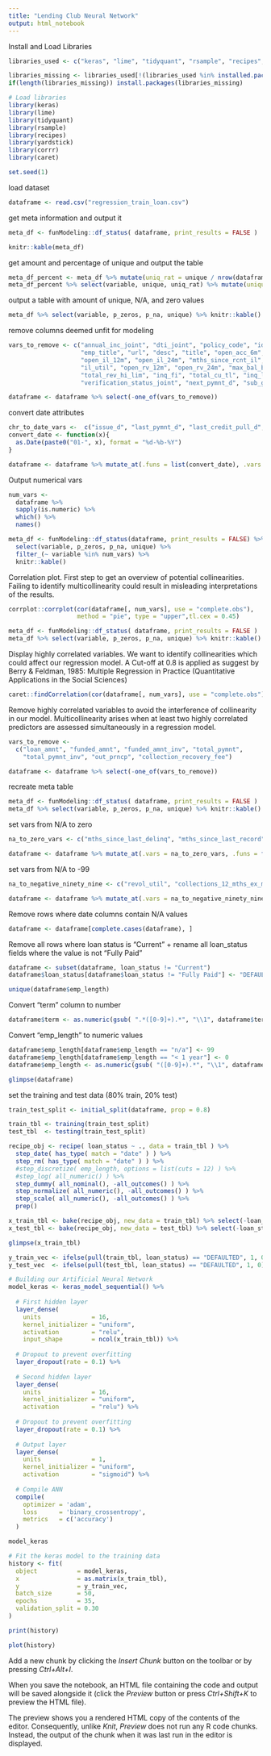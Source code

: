 ```yaml
---
title: "Lending Club Neural Network"
output: html_notebook
---
```


Install and Load Libraries

```r
libraries_used <- c("keras", "lime", "tidyquant", "rsample", "recipes", "yardstick", "corrr", "caret")

libraries_missing <- libraries_used[!(libraries_used %in% installed.packages()[,"Package"])]
if(length(libraries_missing)) install.packages(libraries_missing)

# Load libraries
library(keras)
library(lime)
library(tidyquant)
library(rsample)
library(recipes)
library(yardstick)
library(corrr)
library(caret)

set.seed(1)
```

load dataset
```r
dataframe <- read.csv("regression_train_loan.csv")
```

get meta information and output it
```r
meta_df <- funModeling::df_status( dataframe, print_results = FALSE )

knitr::kable(meta_df)
```
get amount and percentage of unique and output the table
```r
meta_df_percent <- meta_df %>% mutate(uniq_rat = unique / nrow(dataframe))
meta_df_percent %>% select(variable, unique, uniq_rat) %>% mutate(unique = unique, uniq_rat = scales::percent(uniq_rat)) %>% knitr::kable()
```

output a table with amount of unique, N/A, and zero values
```r
meta_df %>% select(variable, p_zeros, p_na, unique) %>% knitr::kable()
```

remove columns deemed unfit for modeling
```r
vars_to_remove <- c("annual_inc_joint", "dti_joint", "policy_code", "id", "member_id",
                    "emp_title", "url", "desc", "title", "open_acc_6m", "open_il_6m", 
                    "open_il_12m", "open_il_24m", "mths_since_rcnt_il", "total_bal_il", 
                    "il_util", "open_rv_12m", "open_rv_24m", "max_bal_bc", "all_util",
                    "total_rev_hi_lim", "inq_fi", "total_cu_tl", "inq_last_12m",
                    "verification_status_joint", "next_pymnt_d", "sub_grade", "X", "zip_code", "application_type")

dataframe <- dataframe %>% select(-one_of(vars_to_remove))
```

convert date attributes
```r
chr_to_date_vars <-  c("issue_d", "last_pymnt_d", "last_credit_pull_d", "earliest_cr_line")
convert_date <- function(x){
  as.Date(paste0("01-", x), format = "%d-%b-%Y")
}

dataframe <- dataframe %>% mutate_at(.funs = list(convert_date), .vars = chr_to_date_vars)
```

Output numerical vars
```r
num_vars <- 
  dataframe %>% 
  sapply(is.numeric) %>% 
  which() %>% 
  names()

meta_df <- funModeling::df_status(dataframe, print_results = FALSE) %>%
  select(variable, p_zeros, p_na, unique) %>%
  filter_(~ variable %in% num_vars) %>%
  knitr::kable()

```

Correlation plot. First step to get an overview of potential collinearities. Failing to identify multicollinearity could result in misleading interpretations of the results.
```r
corrplot::corrplot(cor(dataframe[, num_vars], use = "complete.obs"), 
                   method = "pie", type = "upper",tl.cex = 0.45)
```
```r
meta_df <- funModeling::df_status( dataframe, print_results = FALSE )
meta_df %>% select(variable, p_zeros, p_na, unique) %>% knitr::kable()
```

Display highly correlated variables. We want to identify collinearities which could affect our regression model. A Cut-off at 0.8 is applied as suggest by Berry & Feldman, 1985: Multiple Regression in Practice (Quantitative Applications in the Social Sciences)

```r
caret::findCorrelation(cor(dataframe[, num_vars], use = "complete.obs"), names = TRUE, cutoff = .8)
```

Remove highly correlated variables to avoid the interference of collinearity in our model.  Multicollinearity arises when at least two highly correlated predictors are assessed simultaneously in a regression model.
```r
vars_to_remove <- 
  c("loan_amnt", "funded_amnt", "funded_amnt_inv", "total_pymnt",
    "total_pymnt_inv", "out_prncp", "collection_recovery_fee")

dataframe <- dataframe %>% select(-one_of(vars_to_remove))

```

recreate meta table
```r
meta_df <- funModeling::df_status( dataframe, print_results = FALSE )
meta_df %>% select(variable, p_zeros, p_na, unique) %>% knitr::kable()
```

set vars from N/A to zero
```r
na_to_zero_vars <- c("mths_since_last_delinq", "mths_since_last_record", "mths_since_last_major_derog")

dataframe <- dataframe %>% mutate_at(.vars = na_to_zero_vars, .funs = funs(replace(., is.na(.), 0)))
```

set vars from N/A to -99
```r
na_to_negative_ninety_nine <- c("revol_util", "collections_12_mths_ex_med", "tot_coll_amt", "tot_cur_bal")

dataframe <- dataframe %>% mutate_at(.vars = na_to_negative_ninety_nine, .funs = funs(replace(., is.na(.), -99)))
```

Remove rows where date columns contain N/A values
```r
dataframe <- dataframe[complete.cases(dataframe), ]
```

Remove all rows where loan status is "Current" + rename all loan_status fields where the value is not "Fully Paid"
```r
dataframe <- subset(dataframe, loan_status != "Current") 
dataframe$loan_status[dataframe$loan_status != "Fully Paid"] <- "DEFAULTED"

```

```r
unique(dataframe$emp_length)
```


Convert "term" column to number
```r
dataframe$term <- as.numeric(gsub( ".*([0-9]+).*", "\\1", dataframe$term ))
```

Convert "emp_length" to numeric values
```r
dataframe$emp_length[dataframe$emp_length == "n/a"] <- 99
dataframe$emp_length[dataframe$emp_length == "< 1 year"] <- 0
dataframe$emp_length <- as.numeric(gsub( "([0-9]+).*", "\\1", dataframe$emp_length ))
```

```r
glimpse(dataframe)
```

set the training and test data (80% train, 20% test)
```r
train_test_split <- initial_split(dataframe, prop = 0.8)

train_tbl <- training(train_test_split)
test_tbl  <- testing(train_test_split) 
```

```r
recipe_obj <- recipe( loan_status ~ ., data = train_tbl ) %>% 
  step_date( has_type( match = "date" ) ) %>%
  step_rm( has_type( match = "date" ) ) %>%
  #step_discretize( emp_length, options = list(cuts = 12) ) %>%
  #step_log( all_numeric() ) %>%
  step_dummy( all_nominal(), -all_outcomes() ) %>%
  step_normalize( all_numeric(), -all_outcomes() ) %>%
  step_scale( all_numeric(), -all_outcomes() ) %>%
  prep()
```


```r
x_train_tbl <- bake(recipe_obj, new_data = train_tbl) %>% select(-loan_status)
x_test_tbl <- bake(recipe_obj, new_data = test_tbl) %>% select(-loan_status)

glimpse(x_train_tbl)
```

```r
y_train_vec <- ifelse(pull(train_tbl, loan_status) == "DEFAULTED", 1, 0)
y_test_vec  <- ifelse(pull(test_tbl, loan_status) == "DEFAULTED", 1, 0)
```

```r
# Building our Artificial Neural Network
model_keras <- keras_model_sequential() %>% 
  
  # First hidden layer
  layer_dense(
    units              = 16, 
    kernel_initializer = "uniform", 
    activation         = "relu", 
    input_shape        = ncol(x_train_tbl)) %>% 
  
  # Dropout to prevent overfitting
  layer_dropout(rate = 0.1) %>%
  
  # Second hidden layer
  layer_dense(
    units              = 16, 
    kernel_initializer = "uniform", 
    activation         = "relu") %>% 
  
  # Dropout to prevent overfitting
  layer_dropout(rate = 0.1) %>%
  
  # Output layer
  layer_dense(
    units              = 1, 
    kernel_initializer = "uniform", 
    activation         = "sigmoid") %>% 
  
  # Compile ANN
  compile(
    optimizer = 'adam',
    loss      = 'binary_crossentropy',
    metrics   = c('accuracy')
  )

model_keras 
```


```r
# Fit the keras model to the training data
history <- fit(
  object           = model_keras, 
  x                = as.matrix(x_train_tbl), 
  y                = y_train_vec,
  batch_size       = 50, 
  epochs           = 35,
  validation_split = 0.30
)

print(history)
```

```r
plot(history) 
```



Add a new chunk by clicking the *Insert Chunk* button on the toolbar or by pressing *Ctrl+Alt+I*.

When you save the notebook, an HTML file containing the code and output will be saved alongside it (click the *Preview* button or press *Ctrl+Shift+K* to preview the HTML file).

The preview shows you a rendered HTML copy of the contents of the editor. Consequently, unlike *Knit*, *Preview* does not run any R code chunks. Instead, the output of the chunk when it was last run in the editor is displayed.
